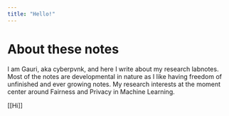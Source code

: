 ```yaml
---
title: "Hello!"
---
```


# About these notes

I am Gauri, aka cyberpvnk, and here I write about my research labnotes. Most of the notes are developmental in nature as I like having freedom of unfinished and ever growing notes. My research interests at the moment center around Fairness and Privacy in Machine Learning. 

 [[Hi]]
